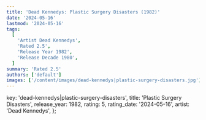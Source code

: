 ```yaml
---
title: 'Dead Kennedys: Plastic Surgery Disasters (1982)'
date: '2024-05-16'
lastmod: '2024-05-16'
tags:
  [
    'Artist Dead Kennedys',
    'Rated 2.5',
    'Release Year 1982',
    'Release Decade 1980',
  ]
summary: 'Rated 2.5'
authors: ['default']
images: ['/content/images/dead-kennedys|plastic-surgery-disasters.jpg']
---
```


  key: 'dead-kennedys|plastic-surgery-disasters',
  title: 'Plastic Surgery Disasters',
  release_year: 1982,
  rating: 5,
  rating_date: '2024-05-16',
  artist: 'Dead Kennedys',
};

<MusicRating data={data} />
